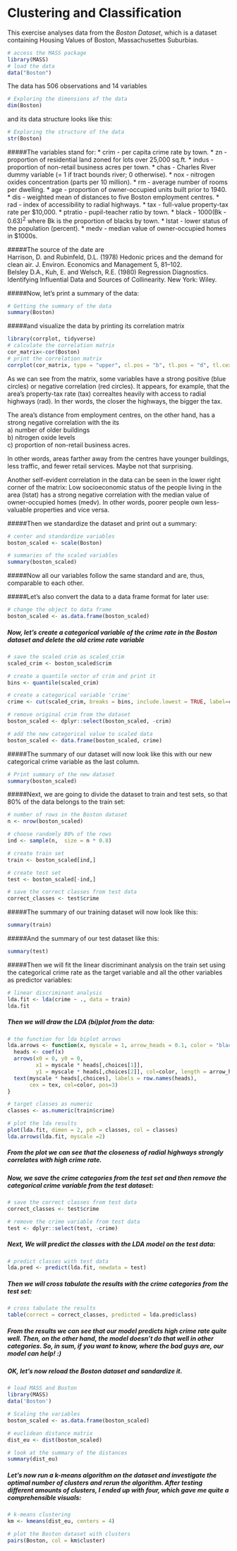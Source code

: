 # Clustering and Classification

This exercise analyses data from the *Boston Dataset*, which is a dataset containing Housing Values of Boston, Massachusettes Suburbias.  

```r
# access the MASS package
library(MASS)
# load the data
data("Boston")
```
The data has 506 observations and 14 variables  
```r
# Exploring the dimensions of the data
dim(Boston)
```
and its data structure looks like this:
```r
# Exploring the structure of the data
str(Boston)
```
  
#####The variables stand for:
* crim - per capita crime rate by town.
* zn - proportion of residential land zoned for lots over 25,000 sq.ft.
* indus - proportion of non-retail business acres per town.
* chas - Charles River dummy variable (= 1 if tract bounds river; 0 otherwise).
* nox - nitrogen oxides concentration (parts per 10 million).
* rm - average number of rooms per dwelling.
* age - proportion of owner-occupied units built prior to 1940.
* dis - weighted mean of distances to five Boston employment centres.
* rad - index of accessibility to radial highways.
* tax - full-value property-tax rate per \$10,000.
* ptratio - pupil-teacher ratio by town.
* black - 1000(Bk - 0.63)^2^ where Bk is the proportion of blacks by town.
* lstat - lower status of the population (percent).
* medv - median value of owner-occupied homes in \$1000s.
  
#####The source of the date are  
Harrison, D. and Rubinfeld, D.L. (1978) Hedonic prices and the demand for clean air. J. Environ. Economics and Management 5, 81–102.  
Belsley D.A., Kuh, E. and Welsch, R.E. (1980) Regression Diagnostics. Identifying Influential Data and Sources of Collinearity. New York: Wiley.  
  
  
#####Now, let's print a summary of the data:  
```r
# Getting the summary of the data
summary(Boston)
```
#####and visualize the data by printing its correlation matrix  
```r
library(corrplot, tidyverse)
# calculate the correlation matrix
cor_matrix<-cor(Boston)
# print the correlation matrix
corrplot(cor_matrix, type = "upper", cl.pos = "b", tl.pos = "d", tl.cex = 0.6)
```

As we can see from the matrix, some variables have a strong positive (blue circles) or negative correlation (red circles). It appears, for example, that the area's property-tax rate (tax) correaltes heavily with access to radial highways (rad). In ther words, the closer the highways, the bigger the tax.  
  
The area's distance from employment centres, on the other hand, has a strong negative correlation with the its   
a) number of older buildings   
b) nitrogen oxide levels  
c) proportion of non-retail business acres.  
  
In other words, areas farther away from the centres have younger buildings, less traffic, and fewer retail services. Maybe not that surprising.  

Another self-evident correlation in the data can be seen in the lower right corner of the matrix: Low socioeconomic status of the people living in the area (lstat) has a strong negative correlation with the median value of owner-occupied homes (medv). In other words, poorer people own less-valuable properties and vice versa.  

#####Then we standardize the dataset and print out a summary:  
```r
# center and standardize variables
boston_scaled <- scale(Boston)

# summaries of the scaled variables
summary(boston_scaled)
```
#####Now all our variables follow the same standard and are, thus, comparable to each other.  

#####Let's also convert the data to a data frame format for later use:
```r
# change the object to data frame
boston_scaled <- as.data.frame(boston_scaled)
```
##### Now, let's create a categorical variable of the crime rate in the Boston dataset and delete the old crime rate variable

```r
# save the scaled crim as scaled_crim
scaled_crim <- boston_scaled$crim

# create a quantile vector of crim and print it
bins <- quantile(scaled_crim)

# create a categorical variable 'crime'
crime <- cut(scaled_crim, breaks = bins, include.lowest = TRUE, label=c("low", "med_low", "med_high", "high"))

# remove original crim from the dataset
boston_scaled <- dplyr::select(boston_scaled, -crim)

# add the new categorical value to scaled data
boston_scaled <- data.frame(boston_scaled, crime)
```
#####The summary of our dataset will now look like this with our new categorical crime variable as the last column. 
```r
# Print summary of the new dataset
summary(boston_scaled)
```
#####Next, we are going to divide the dataset to train and test sets, so that 80% of the data belongs to the train set:
```r
# number of rows in the Boston dataset 
n <- nrow(boston_scaled)

# choose randomly 80% of the rows
ind <- sample(n,  size = n * 0.8)

# create train set
train <- boston_scaled[ind,]

# create test set 
test <- boston_scaled[-ind,]

# save the correct classes from test data
correct_classes <- test$crime
```
#####The summary of our training dataset will now look like this:
```r
summary(train)
```
#####And the summary of our test dataset like this:
```r
summary(test)
```
#####Then we will fit the linear discriminant analysis on the train set using the categorical crime rate as the target variable and all the other variables as predictor variables:
```r
# linear discriminant analysis
lda.fit <- lda(crime ~ ., data = train)
lda.fit
```

##### Then we will draw the LDA (bi)plot from the data:
```r
# the function for lda biplot arrows
lda.arrows <- function(x, myscale = 1, arrow_heads = 0.1, color = "black", tex = 0.75, choices = c(1,2)){
  heads <- coef(x)
  arrows(x0 = 0, y0 = 0, 
         x1 = myscale * heads[,choices[1]], 
         y1 = myscale * heads[,choices[2]], col=color, length = arrow_heads)
  text(myscale * heads[,choices], labels = row.names(heads), 
       cex = tex, col=color, pos=3)
}

# target classes as numeric
classes <- as.numeric(train$crime)

# plot the lda results
plot(lda.fit, dimen = 2, pch = classes, col = classes)
lda.arrows(lda.fit, myscale =2)
```
##### From the plot we can see that the closeness of radial highways strongly correlates with high crime rate.

##### Now, we save the crime categories from the test set and then remove the categorical crime variable from the test dataset:

```r
# save the correct classes from test data
correct_classes <- test$crime

# remove the crime variable from test data
test <- dplyr::select(test, -crime)
```
##### Next, We will predict the classes with the LDA model on the test data:
```r
# predict classes with test data
lda.pred <- predict(lda.fit, newdata = test)
```
##### Then we will cross tabulate the results with the crime categories from the test set:
```r
# cross tabulate the results
table(correct = correct_classes, predicted = lda.pred$class)
```
##### From the results we can see that our model predicts high crime rate quite well. Then, on the other hand, the model doesn't do that well in other categories. So, in sum, if you want to know, where the bad guys are, our model can help! :)

##### OK, let's now reload the Boston dataset and sandardize it.
```r
# load MASS and Boston
library(MASS)
data('Boston')

# Scaling the variables
boston_scaled <- as.data.frame(boston_scaled)

# euclidean distance matrix
dist_eu <- dist(boston_scaled)

# look at the summary of the distances
summary(dist_eu)

```
##### Let's now run a k-means algorithm on the dataset and investigate the optimal number of clusters and rerun the algorithm. After testing different amounts of clusters, I ended up with four, which gave me quite a comprehensible visuals:

```r
# k-means clustering
km <- kmeans(dist_eu, centers = 4)

# plot the Boston dataset with clusters
pairs(Boston, col = km$cluster)

```

